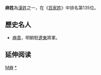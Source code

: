 {{姓氏
|姓氏=麻
|繁體=麻
|簡體=麻
|拼音=Má
|中国大陆=Ma
|台湾=Ma
|香港=Ma
|澳门=Ma
|新加坡=
|马来西亚=
|越南=Ma
|韩国=
|反切=
|同音字=
|堂号=
|郡望=[[上谷郡|上谷郡]]
}}

'''麻姓'''為[[漢姓|漢姓]]之一，在《[[百家姓|百家姓]]》中排名第135位。

==歷史名人==
*[[麻貴|麻貴]]，明朝駐[[遼東|遼東]]將軍。

== 延伸阅读 ==
{{Wikisource further reading}}

{{姓氏小作品}}

[[Category:漢姓|M麻]]
[[Category:麻姓|*]]